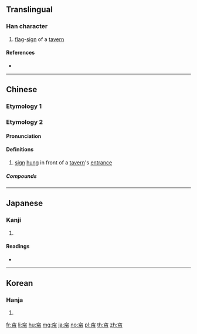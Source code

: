 {{character info/new}}
{{also|簾}}
==Translingual==

===Han character===
{{Han char|rn=50|rad=巾|as=05|sn=8|four=30227|canj=JCLB|ids=⿱穴巾}}

# [[flag]]-[[sign]] of a [[tavern]]

====References====
* {{Han ref|kx=0330.030|dkj=08851|dj=0635.220|hdz=10735.080|uh=5E18|ud=24088|bh=A9A9|bd=43433}}

----

==Chinese==
{{attention|zh|please check}}

===Etymology 1===
{{zh-see|簾}}

===Etymology 2===
{{zh-forms}}

====Pronunciation====
{{zh-pron
|m=lián
|c=lim4
|mn=
|mc=y
|oc=y
|cat=n
}}

====Definitions====
{{zh-hanzi}}

# [[sign]] [[hung]] in front of a [[tavern]]'s [[entrance]]

=====Compounds=====
{{zh-der|布帘|帘子|帘布|帘幕|窗帘|酒帘|酒帘子|門帘|青帘}}

----

==Japanese==

===Kanji===
{{ja-kanji|grade=|rs=巾05}}

# {{defn|lang=ja|sort=巾05}}

====Readings====
* {{ja-readings|on=[[れん]] (ren), [[しん]] (shin), [[じん]] (jin), [[よう]] (yō)|kun=[[さけばた]] (sakebata)}}

----

==Korean==

===Hanja===
{{ko-hanja|hangeul=[[렴]]|rv=ryeom|mr=ryŏm}}

# {{defn|lang=ko|sort=巾05}}

[[fr:帘]]
[[li:帘]]
[[hu:帘]]
[[mg:帘]]
[[ja:帘]]
[[no:帘]]
[[pl:帘]]
[[th:帘]]
[[zh:帘]]